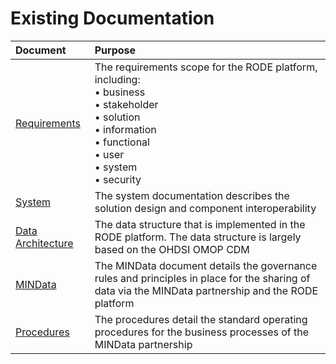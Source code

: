 # Existing Documentation

| Document                                             | Purpose                                                                                                                                                                            |
| :--------------------------------------------------- | :--------------------------------------------------------------------------------------------------------------------------------------------------------------------------------- |
| [Requirements](/Documentation/Requirements)          | The requirements scope for the RODE platform, including:<br/>• business<br/>• stakeholder<br/>• solution<br/>• information<br/>• functional<br/>• user<br/>• system<br/>• security |
| [System](/Documentation/System)                      | The system documentation describes the solution design and component interoperability                                                                                              |
| [Data Architecture](/Documentation/DataArchitecture) | The data structure that is implemented in the RODE platform. The data structure is largely based on the OHDSI OMOP CDM                                                             |
| [MINData](/Documentation/Mindata)                    | The MINData document details the governance rules and principles in place for the sharing of data via the MINData partnership and the RODE platform                                |
| [Procedures](/Documentation/Procedures)              | The procedures detail the standard operating procedures for the business processes of the MINData partnership                                                                      |

